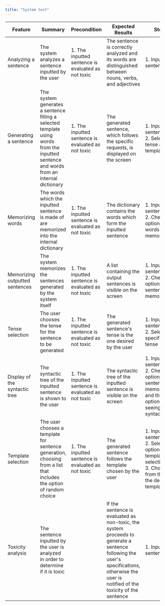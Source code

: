 ```yaml
---
title: "System test"
---
```


| Feature                        | Summary                                                                                                                                  | Precondition                                       | Expected Results                                                                                                                                                                          | Steps                                                                                                                  | Actual Result                                                                                                                                                                             | Status |
| ------------------------------ | ---------------------------------------------------------------------------------------------------------------------------------------- | -------------------------------------------------- | ----------------------------------------------------------------------------------------------------------------------------------------------------------------------------------------- | ---------------------------------------------------------------------------------------------------------------------- | ----------------------------------------------------------------------------------------------------------------------------------------------------------------------------------------- | ------ |
| Analyzing a sentence           | The system analyzes a sentence inputted by the user                                                                                      | 1. The inputted sentence is evaluated as not toxic | The sentence is correctly analyzed and its words are distinguished between nouns, verbs, and adjectives                                                                                   | 1. Input a sentence                                                                                                    | The sentence is correctly analyzed and its words are distinguished between nouns, verbs, and adjectives                                                                                   | PASSED |
| Generating a sentence          | The system generates a sentence filling a selected template using words from the inputted sentence and words from an internal dictionary | 1. The inputted sentence is evaluated as not toxic | The generated sentence, which follows the specific requests, is displayed on the screen                                                                                                   | 1. Input a sentence<br />2. Select tense and template                                                                  | The generated sentence, which follows the specific requests, is displayed on the screen                                                                                                   | PASSED |
| Memorizing words               | The words which the inputted sentence is made of are memorized into the internal dictionary                                              | 1. The inputted sentence is evaluated as not toxic | The dictionary contains the words which form the inputted sentence                                                                                                                        | 1. Input a sentence<br />2. Check the option for words memorization                                                    | The dictionary contains the words which form the inputted sentence                                                                                                                        | PASSED |
| Memorizing outputted sentences | The system memorizes the sentences generated by the system itself                                                                        | 1. The inputted sentence is evaluated as not toxic | A list containing the output sentences is visible on the screen                                                                                                                           | 1. Input a sentence<br />2. Check the option for sentences memorization                                                | A list containing the output sentences is visible on the screen                                                                                                                           | PASSED |
| Tense selection                | The user chooses the tense for the sentence to be generated                                                                              | 1. The inputted sentence is evaluated as not toxic | The generated sentence's tense is the one desired by the user                                                                                                                             | 1. Input a sentence<br />2. Select a specific tense                                                                    | The generated sentence's tense is the one desired by the user                                                                                                                             | PASSED |
| Display of the syntactic tree  | The syntactic tree of the inputted sentence is shown to the user                                                                         | 1. The inputted sentence is evaluated as not toxic | The syntactic tree of the inputted sentence is visible on the screen                                                                                                                      | 1. Input a sentence<br />2. Check the option for sentences memorization and the option for seeing the syntactic tree   | The syntactic tree of the inputted sentence is visible on the screen                                                                                                                      | PASSED |
| Template selection             | The user chooses a template for sentence generation, choosing from a list that includes the option of random choice                      | 1. The inputted sentence is evaluated as not toxic | The generated sentence follows the template chosen by the user                                                                                                                            | 1. Input a sentence<br />2. Select the option for template selection<br />3. Choose from the list the desired template | The generated sentence follows the template chosen by the user                                                                                                                            | PASSED |
| Toxicity analysis              | The sentence inputted by the user is analyzed in order to determine if it is toxic                                                       |                                                    | If the sentence is evaluated as non-toxic, the system proceeds to generate a sentence following the user's specifications, otherwise the user is notified of the toxicity of the sentence | 1. Input a sentence                                                                                                    | If the sentence is evaluated as non-toxic, the system proceeds to generate a sentence following the user's specifications, otherwise the user is notified of the toxicity of the sentence | PASSED |